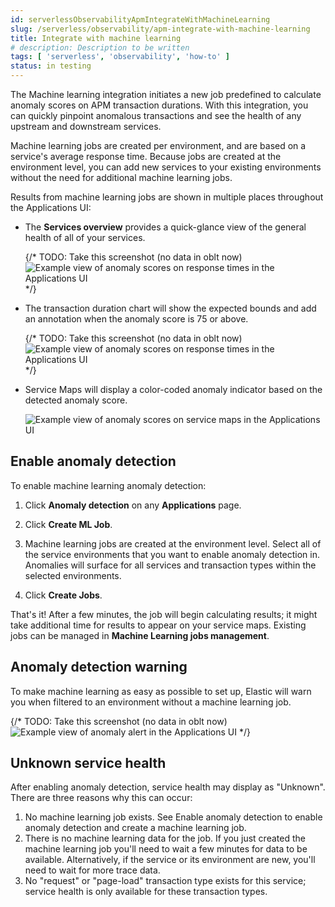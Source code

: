 ```yaml
---
id: serverlessObservabilityApmIntegrateWithMachineLearning
slug: /serverless/observability/apm-integrate-with-machine-learning
title: Integrate with machine learning
# description: Description to be written
tags: [ 'serverless', 'observability', 'how-to' ]
status: in testing
---
```




<Testing />

The Machine learning integration initiates a new job predefined to calculate anomaly scores on APM transaction durations.
With this integration, you can quickly pinpoint anomalous transactions and see the health of
any upstream and downstream services.

Machine learning jobs are created per environment, and are based on a service's average response time.
Because jobs are created at the environment level,
you can add new services to your existing environments without the need for additional machine learning jobs.

Results from machine learning jobs are shown in multiple places throughout the Applications UI:

* The **Services overview** provides a quick-glance view of the general health of all of your services.

    {/* TODO: Take this screenshot (no data in oblt now)
    ![Example view of anomaly scores on response times in the Applications UI](images/machine-learning-integration/apm-service-quick-health.png) */}

* The transaction duration chart will show the expected bounds and add an annotation when the anomaly score is 75 or above.

    {/* TODO: Take this screenshot (no data in oblt now)
    ![Example view of anomaly scores on response times in the Applications UI](images/machine-learning-integration/apm-apm-ml-integration.png) */}

* Service Maps will display a color-coded anomaly indicator based on the detected anomaly score.

    ![Example view of anomaly scores on service maps in the Applications UI](images/service-maps/service-map-anomaly.png)

## Enable anomaly detection

To enable machine learning anomaly detection:

1. Click **Anomaly detection** on any **Applications** page.

1. Click **Create ML Job**.

1. Machine learning jobs are created at the environment level.
    Select all of the service environments that you want to enable anomaly detection in.
    Anomalies will surface for all services and transaction types within the selected environments.

1. Click **Create Jobs**.

That's it! After a few minutes, the job will begin calculating results;
it might take additional time for results to appear on your service maps.
Existing jobs can be managed in **Machine Learning jobs management**.

## Anomaly detection warning

To make machine learning as easy as possible to set up,
Elastic will warn you when filtered to an environment without a machine learning job.

{/* TODO: Take this screenshot (no data in oblt now)
![Example view of anomaly alert in the Applications UI](images/machine-learning-integration/apm-apm-anomaly-alert.png) */}

## Unknown service health

After enabling anomaly detection, service health may display as "Unknown". There are three reasons why this can occur:

1. No machine learning job exists. See <DocLink id="serverlessObservabilityApmIntegrateWithMachineLearning" section="enable-anomaly-detection">Enable anomaly detection</DocLink> to enable anomaly detection and create a machine learning job.
1. There is no machine learning data for the job. If you just created the machine learning job you'll need to wait a few minutes for data to be available. Alternatively, if the service or its environment are new, you'll need to wait for more trace data.
1. No "request" or "page-load" transaction type exists for this service; service health is only available for these transaction types.


<Feedback slug="/serverless/observability/apm-integrate-with-machine-learning" filepath="docs/apm/apm-integrate-with-machine-learning.mdx" />
